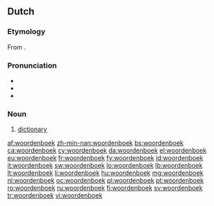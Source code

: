 ==Dutch==
{{wikipedia|lang=nl}}
===Etymology===
From {{compound|woord|boek|lang=nl}}.

===Pronunciation===
* {{IPA|/ˈʋoːrdə(n)ˌbuk/|[ˈʋʊːrdə(m)ˌbuk]|lang=nl}}
* {{audio|Nl-woordenboek.ogg|audio}}
* {{hyphenation|woor|den|boek}}

===Noun===
{{nl-noun|n|woordenboeken|woordenboekje}}

# [[dictionary]]

[[af:woordenboek]]
[[zh-min-nan:woordenboek]]
[[bs:woordenboek]]
[[ca:woordenboek]]
[[cy:woordenboek]]
[[da:woordenboek]]
[[el:woordenboek]]
[[eu:woordenboek]]
[[fr:woordenboek]]
[[fy:woordenboek]]
[[id:woordenboek]]
[[it:woordenboek]]
[[sw:woordenboek]]
[[lo:woordenboek]]
[[lb:woordenboek]]
[[lt:woordenboek]]
[[li:woordenboek]]
[[hu:woordenboek]]
[[mg:woordenboek]]
[[nl:woordenboek]]
[[oc:woordenboek]]
[[pl:woordenboek]]
[[pt:woordenboek]]
[[ro:woordenboek]]
[[ru:woordenboek]]
[[fi:woordenboek]]
[[sv:woordenboek]]
[[tr:woordenboek]]
[[vi:woordenboek]]